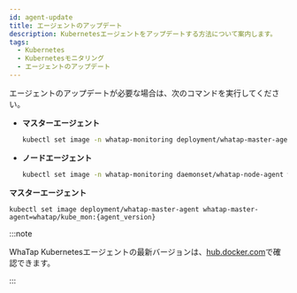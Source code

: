 ```yaml
---
id: agent-update
title: エージェントのアップデート
description: Kubernetesエージェントをアップデートする方法について案内します。
tags:
  - Kubernetes
  - Kubernetesモニタリング
  - エージェントのアップデート
---
```



エージェントのアップデートが必要な場合は、次のコマンドを実行してください。

<Tabs groupId='k8stype'>

<TabItem value='kubernetes' label='KUBERNETES' default>

-   **マスターエージェント**

    ```bash
    kubectl set image -n whatap-monitoring deployment/whatap-master-agent whatap-master-agent=whatap/kube_mon:{agent_version}
    ```

-   **ノードエージェント**

    ```bash
    kubectl set image -n whatap-monitoring daemonset/whatap-node-agent whatap-node-agent=whatap/kube_mon:{agent_version}
    ```

</TabItem>

<TabItem value='eksfragate' label='EKS Fargate'>

**マスターエージェント**

```
kubectl set image deployment/whatap-master-agent whatap-master-agent=whatap/kube_mon:{agent_version}
```

</TabItem>

</Tabs>

:::note

WhaTap Kubernetesエージェントの最新バージョンは、[hub.docker.com](https://hub.docker.com/r/whatap/kube_mon/tags)で確認できます。

:::
